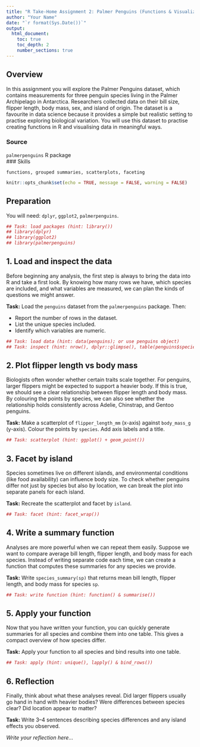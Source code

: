 ```yaml
---
title: "R Take-Home Assignment 2: Palmer Penguins (Functions & Visualization)"
author: "Your Name"
date: "`r format(Sys.Date())`"
output:
  html_document:
    toc: true
    toc_depth: 2
    number_sections: true
---
```


## Overview

In this assignment you will explore the Palmer Penguins dataset, which contains measurements for three penguin species living in the Palmer Archipelago in Antarctica. Researchers collected data on their bill size, flipper length, body mass, sex, and island of origin. The dataset is a favourite in data science because it provides a simple but realistic setting to practise exploring biological variation. You will use this dataset to practise creating functions in R and visualising data in meaningful ways.

### Source

`palmerpenguins` R package  
### Skills 

`functions, grouped summaries, scatterplots, faceting`

```r
knitr::opts_chunk$set(echo = TRUE, message = FALSE, warning = FALSE)
```

## Preparation

You will need: `dplyr`, `ggplot2`, `palmerpenguins`.

```r
## Task: load packages (hint: library())
## library(dplyr)
## library(ggplot2)
## library(palmerpenguins)
```

## 1. Load and inspect the data

Before beginning any analysis, the first step is always to bring the data into R and take a first look. By knowing how many rows we have, which species are included, and what variables are measured, we can plan the kinds of questions we might answer.  

**Task:** Load the `penguins` dataset from the `palmerpenguins` package. Then:  

- Report the number of rows in the dataset.  
- List the unique species included.  
- Identify which variables are numeric.  


```r
## Task: load data (hint: data(penguins); or use penguins object)
## Task: inspect (hint: nrow(), dplyr::glimpse(), table(penguins$species))
```

## 2. Plot flipper length vs body mass

Biologists often wonder whether certain traits scale together. For penguins, larger flippers might be expected to support a heavier body. If this is true, we should see a clear relationship between flipper length and body mass. By colouring the points by species, we can also see whether the relationship holds consistently across Adelie, Chinstrap, and Gentoo penguins.  

**Task:** Make a scatterplot of `flipper_length_mm` (x-axis) against `body_mass_g` (y-axis). Colour the points by `species`. Add axis labels and a title.  

```r
## Task: scatterplot (hint: ggplot() + geom_point())
```

## 3. Facet by island

Species sometimes live on different islands, and environmental conditions (like food availability) can influence body size. To check whether penguins differ not just by species but also by location, we can break the plot into separate panels for each island.  

**Task:** Recreate the scatterplot and facet by `island`.

```r
## Task: facet (hint: facet_wrap())
```

## 4. Write a summary function

Analyses are more powerful when we can repeat them easily. Suppose we want to compare average bill length, flipper length, and body mass for each species. Instead of writing separate code each time, we can create a function that computes these summaries for any species we provide.  

**Task:** Write `species_summary(sp)` that returns mean bill length, flipper length, and body mass for species `sp`.

```r
## Task: write function (hint: function() & summarise())
```

## 5. Apply your function

Now that you have written your function, you can quickly generate summaries for all species and combine them into one table. This gives a compact overview of how species differ.  

**Task:** Apply your function to all species and bind results into one table.

```r
## Task: apply (hint: unique(), lapply() & bind_rows())
```

## 6. Reflection

Finally, think about what these analyses reveal. Did larger flippers usually go hand in hand with heavier bodies? Were differences between species clear? Did location appear to matter?  

**Task:** Write 3–4 sentences describing species differences and any island effects you observed.

*Write your reflection here…*
